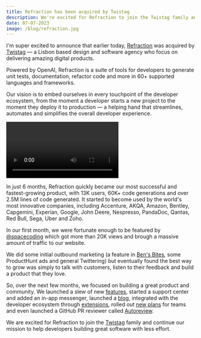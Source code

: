 ```yaml
---
title: Refraction has been acquired by Twistag
description: We're excited for Refraction to join the Twistag family and continue our mission to help developers building great software with less effort.
date: 07-07-2023
image: /blog/refraction.jpg
---
```


I'm super excited to announce that earlier today, [Refraction](https://www.refraction.dev/) was acquired by [Twistag](https://twistag.com/) — a Lisbon based design and software agency who focus on delivering amazing digital products.

Powered by OpenAI, Refraction is a suite of tools for developers to generate unit tests, documentation, refactor code and more in 60+ supported languages and frameworks.

Our vision is to embed ourselves in every touchpoint of the developer ecosystem, from the moment a developer starts a new project to the moment they deploy it to production — a helping hand that streamlines, automates and simplifies the overall developer experience.

<Video
  url="https://www.youtube.com/watch?v=dq9Vb71KdmQ&t=6s"
  className="aspect-[3492/2160]"
  controls
/>

In just 6 months, Refraction quickly became our most successful and fastest-growing product, with 13K users, 60K+ code generations and over 2.5M lines of code generated. It started to become used by the world's most innovative companies, including Accenture, AKQA, Amazon, Bentley, Capgemini, Experian, Google, John Deere, Nespresso, PandaDoc, Qantas, Red Bull, Sega, Uber and Zoho.

In our first month, we were fortunate enough to be featured by [@spacecoding](https://www.instagram.com/spacecoding/) which got more than 20K views and brough a massive amount of traffic to our website.

<Instagram
  reel="Cnrr_W_oV73"
  caption="A post shared by Gi Bordignon | Programação • Tecnologia • Backend (@spacecoding)"
/>

We did some initial outbound marketing (a feature in [Ben's Bites](https://www.bensbites.co/p/ai-goes-tokyo-drift), some ProductHunt ads and general Twittering) but eventually found the best way to grow was simply to talk with customers, listen to their feedback and build a product that they love.

So, over the next few months, we focused on building a great product and community. We launched a slew of new [features](https://www.refraction.dev/features), started a support center and added an in-app messenger, launched a [blog](https://www.refraction.dev/blog), integrated with the developer ecosystem through [extensions](https://www.refraction.dev/extensions), rolled out [new plans](https://www.refraction.dev/pricing) for teams and even launched a GitHub PR reviewer called [Autoreview](https://www.refraction.dev/autoreview).

We are excited for Refraction to join the [Twistag](https://twistag.com/) family and continue our mission to help developers building great software with less effort.
